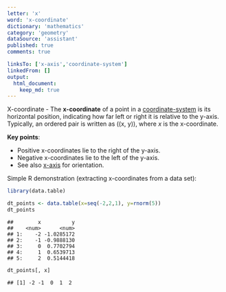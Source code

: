 ```yaml
---
letter: 'x'
word: 'x-coordinate'
dictionary: 'mathematics'
category: 'geometry'
dataSource: 'assistant'
published: true
comments: true

linksTo: ['x-axis','coordinate-system']
linkedFrom: []
output:
  html_document:
    keep_md: true
---
```




<a id="x-coordinate">X-coordinate</a> - The **x-coordinate** of a point in a [coordinate-system](#coordinate-system) is its horizontal position, indicating how far left or right it is relative to the y-axis. Typically, an ordered pair is written as \((x, y)\), where $x$ is the x-coordinate.

**Key points**:
- Positive x-coordinates lie to the right of the y-axis.
- Negative x-coordinates lie to the left of the y-axis.
- See also [x-axis](#x-axis) for orientation.

Simple R demonstration (extracting x-coordinates from a data set):


``` r
library(data.table)

dt_points <- data.table(x=seq(-2,2,1), y=rnorm(5))
dt_points
```

```
##        x          y
##    <num>      <num>
## 1:    -2 -1.0285172
## 2:    -1 -0.9888130
## 3:     0  0.7702794
## 4:     1  0.6539713
## 5:     2  0.5144418
```

``` r
dt_points[, x]
```

```
## [1] -2 -1  0  1  2
```
